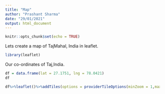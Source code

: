 ```yaml
---
title: "Map"
author: "Prashant Sharma"
date: "29/01/2021"
output: html_document
---
```


```r
knitr::opts_chunk$set(echo = TRUE)
```

Lets create a map of TajMahal, India in leaflet.

```r
library(leaflet)

```
Our co-ordinates of Taj,India.
```r

df = data.frame(lat = 27.1751, lng = 78.0421)
df
```
```r
df%>%leaflet()%>%addTiles(options = providerTileOptions(minZoom = 1,maxZoom = 50))%>%addMarkers(popup = "Taj Mahal ")
```

